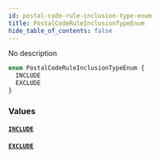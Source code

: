 ```yaml
---
id: postal-code-rule-inclusion-type-enum
title: PostalCodeRuleInclusionTypeEnum
hide_table_of_contents: false
---
```


No description

```graphql
enum PostalCodeRuleInclusionTypeEnum {
  INCLUDE
  EXCLUDE
}
```

### Values

#### [`INCLUDE`](#)

#### [`EXCLUDE`](#)

